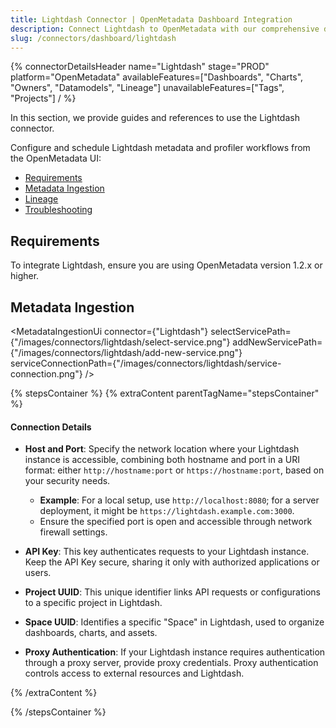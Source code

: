 ```yaml
---
title: Lightdash Connector | OpenMetadata Dashboard Integration
description: Connect Lightdash to OpenMetadata with our comprehensive dashboard connector guide. Set up data lineage, metadata extraction, and BI integration easily.
slug: /connectors/dashboard/lightdash
---
```








{% connectorDetailsHeader
  name="Lightdash"
  stage="PROD"
  platform="OpenMetadata"
  availableFeatures=["Dashboards", "Charts", "Owners", "Datamodels", "Lineage"]
  unavailableFeatures=["Tags", "Projects"]
/ %}

In this section, we provide guides and references to use the Lightdash connector.

Configure and schedule Lightdash metadata and profiler workflows from the OpenMetadata UI:

- [Requirements](#requirements)
- [Metadata Ingestion](#metadata-ingestion)
- [Lineage](#lineage)
- [Troubleshooting](/connectors/dashboard/lightdash/troubleshooting)

<IngestionModeTiles yamlPath="/snippets/connectors/dashboard/lightdash/yaml" />

## Requirements

To integrate Lightdash, ensure you are using OpenMetadata version 1.2.x or higher.

## Metadata Ingestion

<MetadataIngestionUi connector={"Lightdash"} selectServicePath={"/images/connectors/lightdash/select-service.png"} addNewServicePath={"/images/connectors/lightdash/add-new-service.png"} serviceConnectionPath={"/images/connectors/lightdash/service-connection.png"} />

{% stepsContainer %}
{% extraContent parentTagName="stepsContainer" %}

#### Connection Details


- **Host and Port**: Specify the network location where your Lightdash instance is accessible, combining both hostname and port in a URI format: either `http://hostname:port` or `https://hostname:port`, based on your security needs.

   - **Example**: For a local setup, use `http://localhost:8080`; for a server deployment, it might be `https://lightdash.example.com:3000`.
   - Ensure the specified port is open and accessible through network firewall settings.

- **API Key**: This key authenticates requests to your Lightdash instance. Keep the API Key secure, sharing it only with authorized applications or users.

- **Project UUID**: This unique identifier links API requests or configurations to a specific project in Lightdash. 

- **Space UUID**: Identifies a specific "Space" in Lightdash, used to organize dashboards, charts, and assets.

- **Proxy Authentication**: If your Lightdash instance requires authentication through a proxy server, provide proxy credentials. Proxy authentication controls access to external resources and Lightdash.

{% /extraContent %}

<TestConnection />

<ConfigureIngestion />

<IngestionScheduleAndDeploy />

{% /stepsContainer %}

<DashboardLineage />
